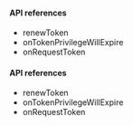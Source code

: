 <PlatformWrapper platform="electron">

<ProductWrapper notAllowed = "voice-calling">

#### API references
-   <Link target="_blank" to="{{global.API_REF_ELECTRON_ROOT}}/class_irtcengine.html#api_renewtoken">renewToken</Link>
-   <Link target="_blank" to="{{global.API_REF_ELECTRON_ROOT}}/class_irtcengineeventhandler.html#callback_ontokenprivilegewillexpire">onTokenPrivilegeWillExpire</Link>
-   <Link target="_blank" to="{{global.API_REF_ELECTRON_ROOT}}/class_irtcengineeventhandler.html#ariaid-title50">onRequestToken</Link>

</ProductWrapper>

<ProductWrapper Product = "voice-calling">

#### API references
-   <Link target="_blank" to="{{global.API_REF_ELECTRON_ROOT_VOICE_SDK}}/class_irtcengine.html#api_renewtoken">renewToken</Link>
-   <Link target="_blank" to="{{global.API_REF_ELECTRON_ROOT_VOICE_SDK}}/class_irtcengineeventhandler.html#callback_ontokenprivilegewillexpire">onTokenPrivilegeWillExpire</Link>
-   <Link target="_blank" to="{{global.API_REF_ELECTRON_ROOT_VOICE_SDK}}/class_irtcengineeventhandler.html#ariaid-title50">onRequestToken</Link>

</ProductWrapper>


</PlatformWrapper>

